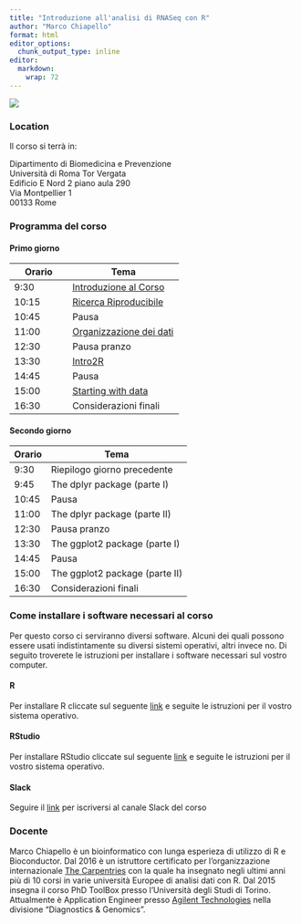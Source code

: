 ```yaml
---
title: "Introduzione all'analisi di RNASeq con R"
author: "Marco Chiapello"
format: html
editor_options: 
  chunk_output_type: inline
editor: 
  markdown: 
    wrap: 72
---
```


![](materials/images/R2.png)

### Location

Il corso si terrà in:

Dipartimento di Biomedicina e Prevenzione    
Università di Roma Tor Vergata    
Edificio E Nord 2 piano aula 290    
Via Montpellier 1    
00133 Rome    

### Programma del corso

#### Primo giorno

| Orario     | Tema                  |
|------------|-----------------------|
|9:30| [Introduzione al Corso](materials/M1_intro.qmd)   |
|10:15| [Ricerca Riproducibile](https://phd-toolbox-course.github.io/2022_PhD_Toolbox_course/M4_RicercaRiproducibile.html#1)       |
|10:45| Pausa                   |
|11:00| [Organizzazione dei dati](https://datacarpentry.org/spreadsheet-ecology-lesson/00-intro.html)|
|12:30| Pausa pranzo            |
|13:30| [Intro2R](materials/M3_introR.qmd)
|14:45| Pausa                   |
|15:00| [Starting with data](https://datacarpentry.org/R-ecology-lesson/01-intro-to-r.html#creating-objects-in-r)|
|16:30| Considerazioni finali   | 



#### Secondo giorno

| Orario     | Tema                  |
|------------|-----------------------|
|9:30  | Riepilogo giorno precedente| 
|9:45  | The dplyr package (parte I)|
|10:45 | Pausa                  | 
|11:00 | The dplyr package (parte II)|
|12:30 | Pausa pranzo           | 
|13:30 | The ggplot2 package (parte I)      |
|14:45 | Pausa                  | 
|15:00 | The ggplot2 package (parte II)      |              
|16:30 | Considerazioni finali  |


### Come installare i software necessari al corso

Per questo corso ci serviranno diversi software. Alcuni dei quali possono essere
usati indistintamente su diversi sistemi operativi, altri invece no. Di seguito troverete
le istruzioni per installare i software necessari sul vostro computer.

#### R

Per installare R cliccate sul seguente [link](https://cran.r-project.org) e seguite le istruzioni per il vostro sistema operativo.

#### RStudio

Per installare RStudio cliccate sul seguente [link](https://posit.co/download/rstudio-desktop/) e seguite le istruzioni per il vostro sistema operativo.

#### Slack
Seguire il [link](https://revelotraining.slack.com/archives/C05070Z7ET0) per iscriversi al canale Slack del corso

### Docente

Marco Chiapello è un bioinformatico con lunga esperieza di utilizzo di R
e Bioconductor. Dal 2016 è un istruttore certificato per
l'organizzazione internazionale [The
Carpentries](https://carpentries.org) con la quale ha insegnato negli
ultimi anni più di 10 corsi in varie università Europee di analisi dati
con R. Dal 2015 insegna il corso PhD ToolBox presso l'Università degli
Studi di Torino. Attualmente è Application Engineer presso [Agilent
Technologies](https://www.agilent.com) nella divisione "Diagnostics &
Genomics".
